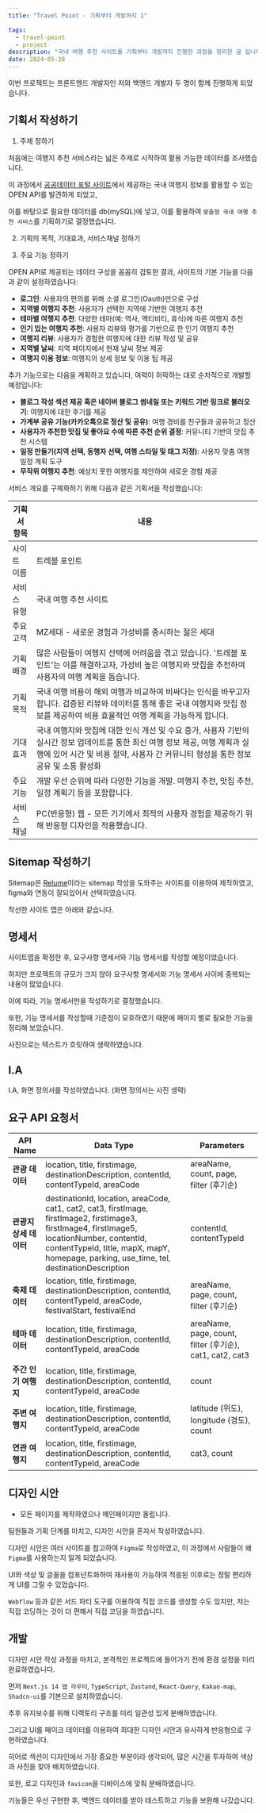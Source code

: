 ```yaml
---
title: "Travel Point - 기획부터 개발까지 1"

tags:
  - travel-point
  - project
description: "국내 여행 추천 사이트를 기획부터 개발까지 진행한 과정을 정리한 글 입니다."
date: 2024-05-28
---
```


이번 프로젝트는 프론트엔드 개발자인 저와 백엔드 개발자 두 명이 함께 진행하게 되었습니다.

## 기획서 작성하기

1. 주제 정하기

처음에는 여행지 추천 서비스라는 넓은 주제로 시작하여 활용 가능한 데이터를 조사했습니다.

이 과정에서 [공공데이터 포털 사이트](https://www.data.go.kr/ "공공 데이터 포털")에서 제공하는 국내 여행지 정보를 활용할 수 있는 OPEN API를 발견하게 되었고,

이를 바탕으로 필요한 데이터를 db(mySQL)에 넣고, 이를 활용하여 `맞춤형 국내 여행 추천 서비스`를 기획하기로 결정했습니다.

2. 기획의 목적, 기대효과, 서비스채널 정하기

3. 주요 기능 정하기

OPEN API로 제공되는 데이터 구성을 꼼꼼히 검토한 결과, 사이트의 기본 기능을 다음과 같이 설정하였습니다:

- **로그인**: 사용자의 편의를 위해 소셜 로그인(Oauth)만으로 구성
- **지역별 여행지 추천**: 사용자가 선택한 지역에 기반한 여행지 추천
- **테마별 여행지 추천**: 다양한 테마(예: 역사, 액티비티, 휴식)에 따른 여행지 추천
- **인기 있는 여행지 추천**: 사용자 리뷰와 평가를 기반으로 한 인기 여행지 추천
- **여행지 리뷰**: 사용자가 경험한 여행지에 대한 리뷰 작성 및 공유
- **지역별 날씨**: 지역 페이지에서 현재 날씨 정보 제공
- **여행지 이용 정보**: 여행지의 상세 정보 및 이용 팁 제공

추가 기능으로는 다음을 계획하고 있습니다, 여력이 허락하는 대로 순차적으로 개발할 예정입니다:

- **블로그 작성 섹션 제공 혹은 네이버 블로그 썸네일 또는 키워드 기반 링크로 불러오기**: 여행지에 대한 후기를 제공
- **가계부 공유 기능(카카오톡으로 정산 및 공유)**: 여행 경비를 친구들과 공유하고 정산
- **사용자가 추천한 맛집 및 좋아요 수에 따른 추천 순위 결정**: 커뮤니티 기반의 맛집 추천 시스템
- **일정 만들기(지역 선택, 동행자 선택, 여행 스타일 및 태그 지정)**: 사용자 맞춤 여행 일정 계획 도구
- **무작위 여행지 추천**: 예상치 못한 여행지를 제안하여 새로운 경험 제공

서비스 개요를 구체화하기 위해 다음과 같은 기획서을 작성했습니다:

| 기획서 항목 | 내용                                                                                                                                                                                                                |
| ----------- | ------------------------------------------------------------------------------------------------------------------------------------------------------------------------------------------------------------------- |
| 사이트 이름 | 트레블 포인트                                                                                                                                                                                                       |
| 서비스 유형 | 국내 여행 추천 사이트                                                                                                                                                                                               |
| 주요 고객   | MZ세대 - 새로운 경험과 가성비를 중시하는 젊은 세대                                                                                                                                                                  |
| 기획 배경   | 많은 사람들이 여행지 선택에 어려움을 겪고 있습니다. '트레블 포인트'는 이를 해결하고자, 가성비 높은 여행지와 맛집을 추천하여 사용자의 여행 계획을 돕습니다.                                                          |
| 기획 목적   | 국내 여행 비용이 해외 여행과 비교하여 비싸다는 인식을 바꾸고자 합니다. 검증된 리뷰와 데이터를 통해 좋은 국내 여행지와 맛집 정보를 제공하여 비용 효율적인 여행 계획을 가능하게 합니다.                               |
| 기대 효과   | 국내 여행지와 맛집에 대한 인식 개선 및 수요 증가, 사용자 기반의 실시간 정보 업데이트를 통한 최신 여행 정보 제공, 여행 계획과 실행에 있어 시간 및 비용 절약, 사용자 간 커뮤니티 형성을 통한 정보 공유 및 소통 활성화 |
| 주요 기능   | 개발 우선 순위에 따라 다양한 기능을 개발. 여행지 추천, 맛집 추천, 일정 계획기 등을 포함합니다.                                                                                                                      |
| 서비스 채널 | PC(반응형) 웹 - 모든 기기에서 최적의 사용자 경험을 제공하기 위해 반응형 디자인을 적용했습니다.                                                                                                                      |

## Sitemap 작성하기

Sitemap은 [Relume](https://www.relume.io/ "relume")이라는 sitemap 작성을 도와주는 사이트를 이용하여 제작하였고, figma와 연동이 잘되있어서 선택하였습니다.

작선한 사이트 맵은 아래와 같습니다.

<MdxImage src='https://github-production-user-asset-6210df.s3.amazonaws.com/111936229/335020913-349d049e-b645-422d-8def-03a09f814311.png?X-Amz-Algorithm=AWS4-HMAC-SHA256&X-Amz-Credential=AKIAVCODYLSA53PQK4ZA%2F20240530%2Fus-east-1%2Fs3%2Faws4_request&X-Amz-Date=20240530T023346Z&X-Amz-Expires=300&X-Amz-Signature=40c7072300241ac5122f4a761ea88b3a90578ede7e3c0a41267e79d8acc92a4d&X-Amz-SignedHeaders=host&actor_id=111936229&key_id=0&repo_id=780308333' alt='sitemap'/>

## 명세서

사이트맵을 확정한 후, 요구사항 명세서와 기능 명세서를 작성할 예정이었습니다. 

하지만 프로젝트의 규모가 크지 않아 요구사항 명세서와 기능 명세서 사이에 중복되는 내용이 많았습니다. 

이에 따라, 기능 명세서만을 작성하기로 결정했습니다. 

또한, 기능 명세서를 작성할때 기준점이 모호하였기 때문에 페이지 별로 필요한 기능을 정리해 보았습니다.

사진으로는 텍스트가 흐릿하여 생략하였습니다.


## I.A

<MdxImage
  width="650"
  alt="IA"
  src="https://github-production-user-asset-6210df.s3.amazonaws.com/111936229/335019763-c5960b23-9ea4-4b60-a9e3-9d6a8e7f07d7.png?X-Amz-Algorithm=AWS4-HMAC-SHA256&X-Amz-Credential=AKIAVCODYLSA53PQK4ZA%2F20240530%2Fus-east-1%2Fs3%2Faws4_request&X-Amz-Date=20240530T023118Z&X-Amz-Expires=300&X-Amz-Signature=10386b20ec59f88a5f3a1f9161145e31c45f2bff7e2f6121ab3ff833437c5131&X-Amz-SignedHeaders=host&actor_id=111936229&key_id=0&repo_id=780308333"
/>

I.A, 화면 정의서를 작성하였습니다. (화면 정의서는 사진 생략)

## 요구 API 요청서

| API Name               | Data Type                                                                                                                                                                                                                                  | Parameters                                               |
| ---------------------- | ------------------------------------------------------------------------------------------------------------------------------------------------------------------------------------------------------------------------------------------ | -------------------------------------------------------- |
| **관광 데이터**        | location, title, firstimage, destinationDescription, contentId, contentTypeId, areaCode                                                                                                                                                    | areaName, count, page, filter (후기순)                   |
| **관광지 상세 데이터** | destinationId, location, areaCode, cat1, cat2, cat3, firstImage, firstImage2, firstImage3, firstImage4, firstImage5, locationNumber, contentId, contentTypeId, title, mapX, mapY, homepage, parking, use_time, tel, destinationDescription | contentId, contentTypeId                                 |
| **축제 데이터**        | location, title, firstimage, destinationDescription, contentId, contentTypeId, areaCode, festivalStart, festivalEnd                                                                                                                        | areaName, page, count, filter (후기순)                   |
| **테마 데이터**        | location, title, firstimage, destinationDescription, contentId, contentTypeId, areaCode                                                                                                                                                    | areaName, page, count, filter (후기순), cat1, cat2, cat3 |
| **주간 인기 여행지**   | location, title, firstimage, destinationDescription, contentId, contentTypeId, areaCode                                                                                                                                                    | count                                                    |
| **주변 여행지**        | location, title, firstimage, destinationDescription, contentId, contentTypeId, areaCode                                                                                                                                                    | latitude (위도), longitude (경도), count                 |
| **연관 여행지**        | location, title, firstimage, destinationDescription, contentId, contentTypeId, areaCode                                                                                                                                                    | cat3, count                                              |


## 디자인 시안

- 모든 페이지를 제작하였으나 메인페이지만 올립니다.

팀원들과 기획 단계를 마치고, 디자인 시안을 혼자서 작성하였습니다.

디자인 시안은 여러 사이트를 참고하여 `Figma`로 작성하였고, 이 과정에서 사람들이 왜 `Figma`를 사용하는지 알게 되었습니다.

UI와 색상 및 글꼴을 컴포넌트화하여 재사용이 가능하여 적응된 이후로는 정말 편리하게 UI를 그릴 수 있었습니다.

`Webflow` 등과 같은 서드 파티 도구를 이용하여 직접 코드를 생성할 수도 있지만, 저는 직접 코딩하는 것이 더 편해서 직접 코딩을 하였습니다.

<MdxImage width='900' alt='메인페이지 디자인시안' src='https://github-production-user-asset-6210df.s3.amazonaws.com/111936229/335020485-9bb36bb8-ae19-4148-9078-f1c1b88b516c.png?X-Amz-Algorithm=AWS4-HMAC-SHA256&X-Amz-Credential=AKIAVCODYLSA53PQK4ZA%2F20240530%2Fus-east-1%2Fs3%2Faws4_request&X-Amz-Date=20240530T023212Z&X-Amz-Expires=300&X-Amz-Signature=14827ec98b16776a32ceab62185a4ce46d8ee941bab0c34e5575106123ccadc5&X-Amz-SignedHeaders=host&actor_id=111936229&key_id=0&repo_id=780308333'/>

## 개발

디자인 시안 작성 과정을 마치고, 본격적인 프로젝트에 들어가기 전에 환경 설정을 미리 완료하였습니다.

먼저 `Next.js 14 앱 라우터`, `TypeScript`, `Zustand`, `React-Query`, `Kakao-map`, `Shadcn-ui`를 기본으로 설치하였습니다.

추후 유지보수를 위해 디렉토리 구조를 미리 일관성 있게 분배하였습니다.

그리고 UI를 페이크 데이터를 이용하여 최대한 디자인 시안과 유사하게 반응형으로 구현하였습니다.

히어로 섹션이 디자인에서 가장 중요한 부분이라 생각되어, 많은 시간을 투자하여 색상과 사진을 찾아 배치하였습니다.

또한, 로고 디자인과 `favicon`을 디바이스에 맞춰 분배하였습니다.

기능들은 우선 구현한 후, 백엔드 데이터를 받아 테스트하고 기능을 보완해 나갔습니다.
